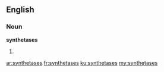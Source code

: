 ==English==

===Noun===
'''synthetases'''

# {{plural of|synthetase}}

[[ar:synthetases]]
[[fr:synthetases]]
[[ku:synthetases]]
[[my:synthetases]]